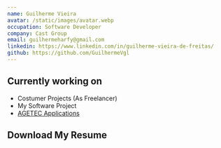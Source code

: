 ```yaml
---
name: Guilherme Vieira
avatar: /static/images/avatar.webp
occupation: Software Developer 
company: Cast Group
email: guilhermeharfy@gmail.com
linkedin: https://www.linkedin.com/in/guilherme-vieira-de-freitas/
github: https://github.com/GuilhermeVgl
---
```


## <b className="dark:text-primary-600 talk">Currently working on</b>

- Costumer Projects (As Freelancer)
- My Software Project
- <a href="https://www.campogrande.ms.gov.br/sites-institucionais/" className="underlineHyper hover:dark:text-primary-600 dark:text-primary-600">AGETEC Applications</a>

## <b className="dark:text-primary-600 talk">Download My Resume</b>
